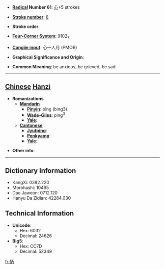 * '''[[Wiktionary:Chinese radical index| Radical]] Number 61''': [[Wiktionary:Chinese radical index 心|心]]+5 strokes

* '''[[Wiktionary:Chinese total strokes index|Stroke number]]''': [[Wiktionary:Chinese total strokes index 8|8]]

* '''Stroke order''': 

* '''[[Wiktionary:Chinese four corner index|Four-Corner System]]''': 9102<sub>7</sub>

* '''[[Wiktionary:Chinese Cangjie index|Cangjie input]]''': 心一人月 (PMOB)

* '''Graphical Significance and Origin''': 

* '''Common Meaning''': be anxious, be grieved, be sad

----

== [[Chinese]] [[Hanzi]] ==

* '''Romanizations'''
** '''[[Mandarin]]'''
*** '''[[Pinyin]]''': bǐng (bing3)
*** '''[[Wade-Giles]]''': ping<sup>3</sup>
*** '''[[Yale]]''': 
** '''[[Cantonese]]'''
*** '''[[Jyutping]]''':
*** '''[[Penkyamp]]''': 
*** '''[[Yale]]''': 

* '''Other info''': 

----

== Dictionary Information ==

* KangXi: 0382.220
* Morohashi: 10495
* Dae Jaweon: 0712.120
* Hanyu Da Zidian: 42284.030

== Technical Information ==

* '''Unicode''':
** Hex: 6032
** Decimal: 24626
* '''Big5''':
** Hex: CC7D
** Decimal: 52349

[[fr:怲]]